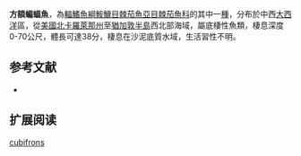 {{Speciesbox
| name = 方額蝙蝠魚
| image = 
| image_width = 240px
| image_caption = 
| status = NE
| status_system = IUCN3.1
| genus = Ogcocephalus
| species = cubifrons
| authority = [[Richardson|Richardson]], 1836
| synonyms = *''Lophius cubifrons,Richardson, 1836''
*''Malthaea cubifrons,Richardson, 1836''
}}

'''方額蝙蝠魚'''，為[[輻鰭魚綱|輻鰭魚綱]][[鮟鱇目|鮟鱇目]][[棘茄魚亞目|棘茄魚亞目]][[棘茄魚科|棘茄魚科]]的其中一[[種|種]]，分布於中西[[大西洋|大西洋]]區，從[[美國|美國]][[北卡羅萊那州|北卡羅萊那州]]至[[猶加敦半島|猶加敦半島]]西北部海域，屬底棲性魚類，棲息深度0-70公尺，體長可達38分，棲息在沙泥底質水域，生活習性不明。

==参考文献==
*{{FishBase_species|genus=Ogcocephalus|species=cubifrons|year=2014|month=2}}

== 扩展阅读 ==
{{refbegin}}
{{wikispecies-inline|Ogcocephalus cubifrons|方額蝙蝠魚}}
{{refend}}
{{Taxonbar|from=Q2037857}}

[[Category:蝙蝠魚屬|cubifrons]]


{{魚類小作品}}